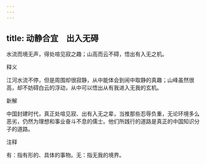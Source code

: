 ```yaml
---
---
---
```

title: 动静合宜　出入无碍
---



水流而境无声，得处喧见寂之趣；山高而云不碍，悟出有入无之机。

释义

江河水流不停，但是周围却很寂静，从中能体会到闹中取静的真趣；山峰虽然很高，却不妨碍白云的浮动，从中可以悟出从有我进入无我的玄机。

新解

中国封建时代，真正处喧见寂、出有入无之辈，当推那些忍辱负重，无论环境多么恶劣，仍然为理想和事业奋斗不息的儒士。他们所践行的道路是真正的中国知识分子的道路。

注释

有：指有形的、具体的事物。无：指无我的境界。